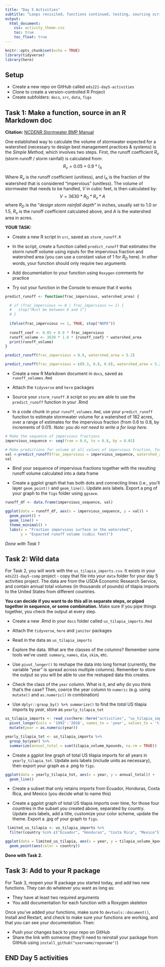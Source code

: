 ```yaml
---
title: "Day 5 Activities"
subtitle: "Loops revisited, functions continued, testing, sourcing scripts, working on your R package"
output: 
  html_document:
    css: activity_theme.css
    toc: true
    toc_float: true
---
```


```r
knitr::opts_chunk$set(echo = TRUE)
library(tidyverse)
library(here)
```

## Setup

- Create a new repo on GitHub called `eds221-day5-activities`
- Clone to create a version-controlled R Project
- Create subfolders: `docs`, `src`, `data`, `figs`

## Task 1: Make a function, source in an R Markdown doc

**Citation:** [NCDENR Stormwater BMP Manual](https://files.nc.gov/ncdeq/Water%20Quality/Surface%20Water%20Protection/SPU/SPU%20-%20BMP%20Manual%20Documents/BMPMan-Ch03-SWCalcs-20090616-DWQ-SPU.pdf)

One established way to calculate the volume of stormwater expected for a watershed (necessary to design best management practices & systems) is the *Simple Method*, which involves two steps. First, the runoff coefficient $R_v$ (storm runoff / storm rainfall) is calculated from: $$R_v = 0.05 + 0.9 * I_A$$ 

Where $R_v$ is the runoff coefficient (unitless), and $I_A$ is the fraction of the watershed that is considered "impervious" (unitless). 
The volume of stormwater that needs to be handled, $V$ in cubic feet, is then calculated by: $$V=3630 * R_D * R_v * A$$
where $R_D$ is the "*design storm rainfall depth*" in inches, usually set to 1.0 or 1.5, $R_v$ is the runoff coefficient calculated above, and $A$ is the watershed area in acres. 

**YOUR TASK:**

- Create a new R script in `src`, saved as `storm_runoff.R`

- In the script, create a function called `predict_runoff` that estimates the storm runoff volume using inputs for the impervious fraction and watershed area (you can use a constant value of 1 for $R_D$ here). In other words, your function should only require two arguments

- Add documentation to your function using `Roxygen` comments for practice

- Try out your function in the Console to ensure that it works

```r
predict_runoff <- function(frac_impervious, watershed_area) {

  # if (frac_impervious <= 0 | frac_impervious >= 1) {
  #   stop("Must be between 0 and 1")
  # }
  
  ifelse(frac_impervious <= 1, TRUE, stop("NOPE"))
  
  runoff_coef <- 0.05 + 0.9 * frac_impervious
  runoff_volume <- 3630 * 1.0 * {runoff_coef} * watershed_area
  print(runoff_volume)
}

predict_runoff(frac_impervious = 0.9, watershed_area = 5.2)

predict_runoff(frac_impervious = c(0.3, 0.8, 0.6), watershed_area = 5.2)
```

- Create a new R Markdown document in `docs`, saved as `runoff_volumes.Rmd`

- Attach the `tidyverse` and `here` packages

- Source your `storm_runoff.R` script so you are able to use the `predict_runoff` function in your .Rmd

- In a code chunk in your `runoff_volumes.Rmd`, use your `predict_runoff` function to estimate stormwater volume for a watershed of 182 acres, over a range of estimates for the impervious fraction (from 0.6 to 0.8, by increments of 0.01). *Note: you do not need to write a for loop here.* 

```r

# Make the sequence of impervious fractions
impervious_sequence <- seq(from = 0.6, to = 0.8, by = 0.01)

# Make predictions for volume at all values of impervious fraction, for watershed area = 182
val <-predict_runoff(frac_impervious = impervious_sequence, watershed_area = 182)
val
```

- Bind your sequence of impervious fractions together with the resulting runoff volume calculated into a data frame

- Create a ggplot graph that has both dots and connecting lines (i.e., you'll layer `geom_point()` and `geom_line()`. Update axis labels. Export a png of your graph to the `figs` folder using `ggsave`. 

```r

runoff_df <- data.frame(impervious_sequence, val)

ggplot(data = runoff_df, aes(x = impervious_sequence, y = val)) +
  geom_point() +
  geom_line() +
  theme_minimal() +
  labs(x = "Fraction impervious surface in the watershed",
       y = "Expected runoff volume (cubic feet)")

```

*Done with Task 1*

## Task 2: Wild data

For Task 2, you will work with the `us_tilapia_imports.csv`. It exists in your `eds221-day5-comp` project - copy that file into your `data` folder for your day 5 activities project. The data are from the USDA Economic Research Service, and contain annual total volumes (in thousands of pounds) of tilapia imports to the United States from different countries. 

**You can decide if you want to do this all in separate steps, or piped together in sequence, or some combination.** Make sure if you pipe things together, you check the output at every step.  

- Create a new .Rmd in your `docs` folder called `us_tilapia_imports.Rmd`

- Attach the `tidyverse`, `here` and `janitor` packages

- Read in the data as `us_tilapia_imports` 

- Explore the data. What are the classes of the columns? Remember some tools we've used: `summary`, `names`, `dim`, `skim`, etc.

- Use `pivot_longer()` to reshape the data into long format (currently, the variable "year" is spread across multiple columns). Remember to store the output so you will be able to use the reshaped data this creates.

- Check the class of the `year` column. What is it, and why do you think that's the case? Then, coerce the year column to `numeric` (e.g. using `mutate()` and `as.numeric()` in combination)

- Use `dplyr::group_by() %>% summarize()` to find the *total* US tilapia imports by *year*, store as `yearly_tilapia_tot`

```r
us_tilapia_imports <- read_csv(here::here("activities", "us_tilapia_imports.csv")) %>% 
  pivot_longer(cols = '1992':'2018', names_to = 'year', values_to = 'tilapia_volume_kpounds') %>% 
  mutate(year = as.numeric(year))

yearly_tilapia_tot <- us_tilapia_imports %>% 
  group_by(year) %>% 
  summarize(annual_total = sum(tilapia_volume_kpounds, na.rm = TRUE))
```

- Create a ggplot line graph of total US tilapia imports for all years in `yearly_tilapia_tot`. Update axis labels (include units as necessary), then export your graph as a .png to `figs`.

```r
ggplot(data = yearly_tilapia_tot, aes(x = year, y = annual_total)) +
  geom_line()
```

- Create a subset that only retains imports from Ecuador, Honduras, Costa Rica, and Mexico (you decide what to name this)

- Create a ggplot graph of total US tilapia imports over time, for those four countries in the subset you created above, separated by country. Update axis labels, add a title, customize your color scheme, update the theme. Export a .jpg of your graph to `figs`.

```r
 limited_us_tilapia <- us_tilapia_imports %>% 
  filter(country %in% c("Ecuador", "Honduras", "Costa Rica", "Mexico"))

ggplot(data = limited_us_tilapia, aes(x = year, y = tilapia_volume_kpounds)) +
  geom_point(aes(color = country))
```

**Done with Task 2.**

## Task 3: Add to your R package

For Task 3, reopen your R package you started today, and add two new functions. They can do whatever you want as long as: 

- They have at least two required arguments
- You add documentation for each function with a Roxygen skeleton

Once you've added your functions, make sure to `devtools::document()`, Install and Restart, and check to make sure your functions are working, and that you can see your documentation. Then: 

- Push your changes back to your repo on GitHub
- Share the link with someone (they'll need to reinstall your package from GitHub using `install_github("username/reponame")`)

## END Day 5 activities

